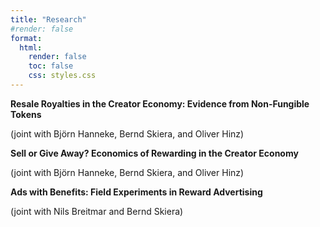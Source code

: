 ```yaml
---
title: "Research"
#render: false
format:
  html:
    render: false
    toc: false
    css: styles.css
---
```


**Resale Royalties in the Creator Economy: Evidence from Non-Fungible Tokens**

(joint with Björn Hanneke, Bernd Skiera, and Oliver Hinz)

**Sell or Give Away? Economics of Rewarding in the Creator Economy**

(joint with Björn Hanneke, Bernd Skiera, and Oliver Hinz)

**Ads with Benefits: Field Experiments in Reward Advertising**

(joint with Nils Breitmar and Bernd Skiera)
